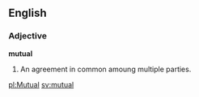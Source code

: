 {{stub}}
==English==
===Adjective===
'''mutual'''
# An agreement in common amoung multiple parties.

[[pl:Mutual]]
[[sv:mutual]]